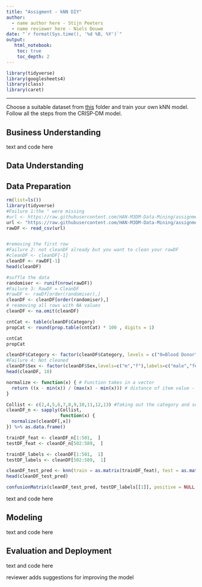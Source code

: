 ---
title: "Assigment - kNN DIY"
author:
  - name author here - Stijn Peeters
  - name reviewer here - Niels Douwe
date: "`r format(Sys.time(), '%d %B, %Y')`"
output:
   html_notebook:
    toc: true
    toc_depth: 2
---


```{r}
library(tidyverse)
library(googlesheets4)
library(class)
library(caret)
```

---

Choose a suitable dataset from [this](https://github.com/HAN-M3DM-Data-Mining/assignments/tree/master/datasets) folder and train  your own kNN model. Follow all the steps from the CRISP-DM model.


## Business Understanding
text and code here

## Data Understanding
## Data Preparation
```{r}
rm(list=ls())
library(tidyverse)
#Failure 1:the " were missing
#url <- https://raw.githubusercontent.com/HAN-M3DM-Data-Mining/assignments/master/datasets/KNN-hcvdat0.csv
url <- "https://raw.githubusercontent.com/HAN-M3DM-Data-Mining/assignments/master/datasets/KNN-hcvdat0.csv"
rawDF <- read_csv(url)



```

```{r}
#removing the first row
#Failure 2: not cleanDF already but you want to clean your rawDF
#cleanDF <- cleanDF[-1]
cleanDF <- rawDF[-1]
head(cleanDF)

#suffle the data
randomiser <- runif(nrow(rawDF))
#Failure 3: RawDF = CleanDF 
#rawDF <- rawDf[order(randomiser),]
cleanDF <- cleanDF[order(randomiser),]
# reamoving all rows with NA values
cleanDF <- na.omit(cleanDF)
```
```{r}
cntCat <- table(cleanDF$Category)
propCat <- round(prop.table(cntCat) * 100 , digits = 1)

cntCat
propCat
```

```{r}
cleanDF$Category <- factor(cleanDF$Category, levels = c("0=Blood Donor", "0s=suspect Blood Donor","1=Hepatitis","2=Fibrosis","3=Cirrhosis"), labels = c("Blood Donor", "Blood Donor","Hepatitis","Hepatitis","Hepatitis")) 
#Failure 4: Not cleaned
cleanDF$Sex <- factor(cleanDF$Sex,levels=c("m","f"),labels=c("male","female"))
head(cleanDF, 10)
```
```{r}
normalize <- function(x) { # Function takes in a vector
  return ((x - min(x)) / (max(x) - min(x))) # distance of item value - minimum vector value divided by the range of all vector values
}
```

```{r}

Collist <- c(2,4,5,6,7,8,9,10,11,12,13) #Taking out the category and sex rows
cleanDF_n <- sapply(Collist,
                    function(x) {
  normalize(cleanDF[,x])
}) %>% as.data.frame()
```

```{r}

trainDF_feat <- cleanDF_n[1:501,  ] 
testDF_feat <- cleanDF_n[502:589,  ]
```


```{r}
trainDF_labels <- cleanDF[1:501,  1]
testDF_labels <- cleanDF[502:589,  1]
```

```{r}
cleanDF_test_pred <- knn(train = as.matrix(trainDF_feat), test = as.matrix(testDF_feat), cl = as.matrix(trainDF_labels), k = 24)
head(cleanDF_test_pred)
```

```{r}
confusionMatrix(cleanDF_test_pred, testDF_labels[[1]], positive = NULL, dnn = c("Prediction", "True"))
```



text and code here

## Modeling
text and code here

## Evaluation and Deployment
text and code here

reviewer adds suggestions for improving the model